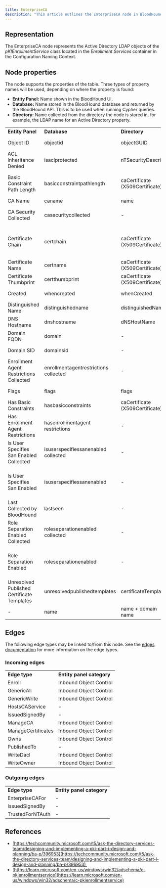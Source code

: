 ```yaml
---
title: EnterpriseCA
description: "This article outlines the EnterpriseCA node in BloodHound, it describes what the node represents, the node's properties, and possible incoming/outgoing edges."
---
```


## Representation

The EnterpriseCA node represents the Active Directory LDAP objects of the _pKIEnrollmentService_ class located in the _Enrollment Services_ container in the Configuration Naming Context.

## Node properties

The node supports the properties of the table. Three types of property names will be used, depending on where the property is found:

* **Entity Panel:** Name shown in the BloodHound UI.
* **Database:** Name stored in the BloodHound database and returned by the BloodHound API. This is to be used when running Cypher queries.
* **Directory:** Name collected from the directory the node is stored in, for example, the LDAP name for an Active Directory property.

|     |     |     |     |
| --- | --- | --- | --- |
| **Entity Panel** | **Database** | **Directory** | **Description** |
| Object ID | objectid | objectGUID | The object's unique identifier in the directory. |
| ACL Inheritance Denied | isaclprotected | nTSecurityDescriptor | Whether inherited permissions (ACEs) from containers are blocked on this object. |
| Basic Constraint Path Length | basicconstraintpathlength | caCertificate (X509Certificate) | The maximum number of non-self-issued intermediate certificates that may follow this certificate in a valid certificate chain. |
| CA Name | caname | name | Name of the CA in the directory. |
| CA Security Collected | casecuritycollected | -   | Whether the Security ACL stored in registry of the CA host has been collected. |
| Certificate Chain | certchain | caCertificate (X509Certificate) | A hierarchical list of certificates starting with the certificate for this CA and ending with a self-signed root certificate. Each certificate is signed by the private key of the next CA certificate. |
| Certificate Name | certname | caCertificate (X509Certificate) | The name of the CA's certificate. |
| Certificate Thumbprint | certthumbprint | caCertificate (X509Certificate) | The thumbprint (unique identifier) of the CA's certificate. |
| Created | whencreated | whenCreated | When the object was created in the directory. |
| Distinguished Name | distinguishedname | distinguishedName | The name of the object and its location in AD. |
| DNS Hostname | dnshostname | dNSHostName | The DNS host name of the CA host. |
| Domain FQDN | domain | -   | The fully qualified domain name (FQDN) of the domain the object belongs to. |
| Domain SID | domainsid | -   | The SID of the domain the object belongs to. |
| Enrollment Agent Restrictions Collected | enrollmentagentrestrictions  <br/>collected | -   | Whether the EnrollmentAgentRights ACL stored in registry of the CA host has been collected. |
| Flags | flags | flags | Various flags controlling features of the enrollment service. |
| Has Basic Constraints | hasbasicconstraints | caCertificate (X509Certificate) | Whether the CA certificate has basic constraints. |
| Has Enrollment Agent Restrictions | hasenrollmentagent  <br/>restrictions | -   | Whether the enrollment agent restrictions are enabled. |
| Is User Specifies San Enabled Collected | isuserspecifiessanenabled  <br/>collected | -   | Whether the EditFlags registry value of the CA host has been collected. |
| Is User Specifies San Enabled | isuserspecifiessanenabled | -   | Whether the CA host has the _user specifies SAN_  (EDITF_ATTRIBUTESUBJECTALTNAME2) flag present in its EditFlags registry value. |
| Last Collected by BloodHound | lastseen | -   | When the object was last collected and ingested in BloodHound. |
| Role Separation Enabled Collected | roleseparationenabled  <br/>collected | -   | Whether the RoleSeparationEnabled registry value of the CA host has been collected. |
| Role Separation Enabled | roleseparationenabled | -   | Whether the CA host enforces role separation i.e. users are not permitted to have the CA Administrator role and if they have the Certificate Manager role and vice versa; |
| Unresolved Published Certificate Templates | unresolvedpublishedtemplates | certificateTemplates | The published certificate templates which could not be found. |
| -   | name | name + domain name | Name of the object + @ + the name of the domain. |

## Edges

The following edge types may be linked to/from this node. See the [edges documentation](/hc/en-us/sections/16600927744411-Edges) for more information on the edge types.

### Incoming edges

|     |     |
| --- | --- |
| **Edge type** | **Entity panel category** |
| Enroll | Inbound Object Control |
| GenericAll | Inbound Object Control |
| GenericWrite | Inbound Object Control |
| HostsCAService | -   |
| IssuedSignedBy | -   |
| ManageCA | Inbound Object Control |
| ManageCertificates | Inbound Object Control |
| Owns | Inbound Object Control |
| PublishedTo | -   |
| WriteDacl | Inbound Object Control |
| WriteOwner | Inbound Object Control |

### Outgoing edges

|     |     |
| --- | --- |
| **Edge type** | **Entity panel category** |
| EnterpriseCAFor | -   |
| IssuedSignedBy | -   |
| TrustedForNTAuth | -   |

## References

* [https://techcommunity.microsoft.com/t5/ask-the-directory-services-team/designing-and-implementing-a-pki-part-i-design-and-planning/ba-p/396953](https://techcommunity.microsoft.com/t5/ask-the-directory-services-team/designing-and-implementing-a-pki-part-i-design-and-planning/ba-p/396953) 
* [https://learn.microsoft.com/en-us/windows/win32/adschema/c-pkienrollmentservice](https://learn.microsoft.com/en-us/windows/win32/adschema/c-pkienrollmentservice)

